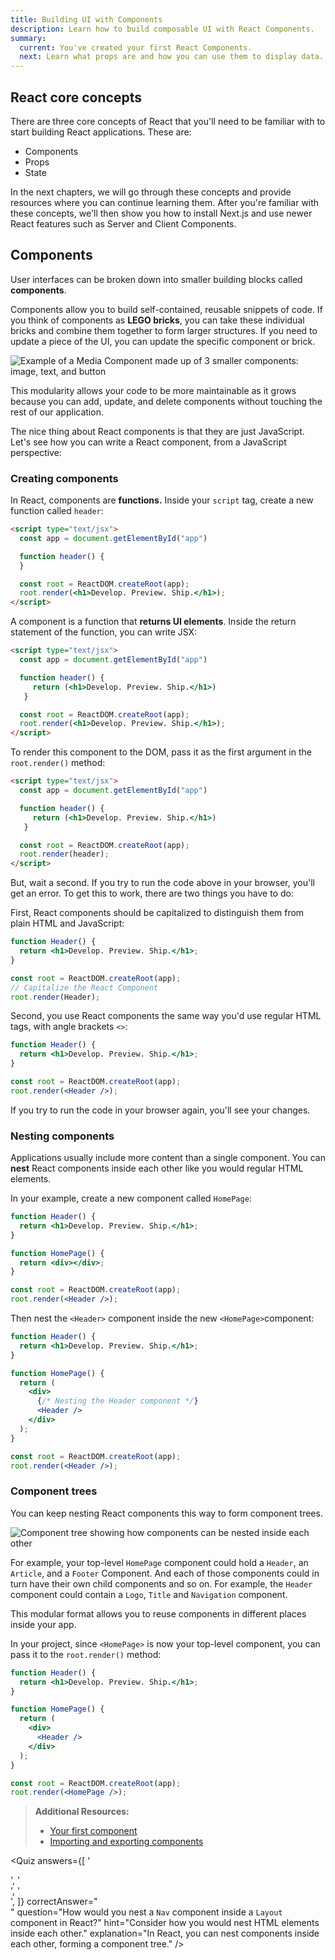 ```yaml
---
title: Building UI with Components
description: Learn how to build composable UI with React Components.
summary:
  current: You've created your first React Components.
  next: Learn what props are and how you can use them to display data.
---
```


## React core concepts

There are three core concepts of React that you'll need to be familiar with to start building React applications. These are:

- Components
- Props
- State

In the next chapters, we will go through these concepts and provide resources where you can continue learning them. After you're familiar with these concepts, we'll then show you how to install Next.js and use newer React features such as Server and Client Components.

## Components

User interfaces can be broken down into smaller building blocks called **components**.

Components allow you to build self-contained, reusable snippets of code. If you think of components as **LEGO bricks**, you can take these individual bricks and combine them together to form larger structures. If you need to update a piece of the UI, you can update the specific component or brick.

<Image
  alt="Example of a Media Component made up of 3 smaller components: image, text, and button"
  srcLight="/learn/light/learn-components.png"
  srcDark="/learn/dark/learn-components.png"
  width={1600}
  height={798}
/>

This modularity allows your code to be more maintainable as it grows because you can add, update, and delete components without touching the rest of our application.

The nice thing about React components is that they are just JavaScript. Let's see how you can write a React component, from a JavaScript perspective:

### Creating components

In React, components are **functions.** Inside your `script` tag, create a new function called `header`:

```html filename="index.html" highlight={4-5}
<script type="text/jsx">
  const app = document.getElementById("app")

  function header() {
  }

  const root = ReactDOM.createRoot(app);
  root.render(<h1>Develop. Preview. Ship.</h1>);
</script>
```

A component is a function that **returns UI elements**. Inside the return statement of the function, you can write JSX:

```html filename="index.html" highlight={5}
<script type="text/jsx">
  const app = document.getElementById("app")

  function header() {
     return (<h1>Develop. Preview. Ship.</h1>)
   }

  const root = ReactDOM.createRoot(app);
  root.render(<h1>Develop. Preview. Ship.</h1>);
</script>
```

To render this component to the DOM, pass it as the first argument in the `root.render()` method:

```html filename="index.html" highlight={9}
<script type="text/jsx">
  const app = document.getElementById("app")

  function header() {
     return (<h1>Develop. Preview. Ship.</h1>)
   }

  const root = ReactDOM.createRoot(app);
  root.render(header);
</script>
```

But, wait a second. If you try to run the code above in your browser, you'll get an error. To get this to work, there are two things you have to do:

First, React components should be capitalized to distinguish them from plain HTML and JavaScript:

```jsx filename="index.html" highlight={1,7}
function Header() {
  return <h1>Develop. Preview. Ship.</h1>;
}

const root = ReactDOM.createRoot(app);
// Capitalize the React Component
root.render(Header);
```

Second, you use React components the same way you'd use regular HTML tags, with angle brackets `<>`:

```jsx filename="index.html" highlight={6}
function Header() {
  return <h1>Develop. Preview. Ship.</h1>;
}

const root = ReactDOM.createRoot(app);
root.render(<Header />);
```

If you try to run the code in your browser again, you'll see your changes.

### Nesting components

Applications usually include more content than a single component. You can **nest** React components inside each other like you would regular HTML elements.

In your example, create a new component called `HomePage`:

```jsx filename="index.html" highlight={5-7}
function Header() {
  return <h1>Develop. Preview. Ship.</h1>;
}

function HomePage() {
  return <div></div>;
}

const root = ReactDOM.createRoot(app);
root.render(<Header />);
```

Then nest the `<Header>` component inside the new `<HomePage>`component:

```jsx filename="index.html" highlight={7-10}
function Header() {
  return <h1>Develop. Preview. Ship.</h1>;
}

function HomePage() {
  return (
    <div>
      {/* Nesting the Header component */}
      <Header />
    </div>
  );
}

const root = ReactDOM.createRoot(app);
root.render(<Header />);
```

### Component trees

You can keep nesting React components this way to form component trees.

<Image
  alt="Component tree showing how components can be nested inside each other"
  srcLight="/learn/light/learn-component-tree.png"
  srcDark="/learn/dark/learn-component-tree.png"
  width={1600}
  height={617}
/>

For example, your top-level `HomePage` component could hold a `Header`, an `Article`, and a `Footer` Component. And each of those components could in turn have their own child components and so on. For example, the `Header` component could contain a `Logo`, `Title` and `Navigation` component.

This modular format allows you to reuse components in different places inside your app.

In your project, since `<HomePage>` is now your top-level component, you can pass it to the `root.render()` method:

```jsx filename="index.html" highlight={14}
function Header() {
  return <h1>Develop. Preview. Ship.</h1>;
}

function HomePage() {
  return (
    <div>
      <Header />
    </div>
  );
}

const root = ReactDOM.createRoot(app);
root.render(<HomePage />);
```

> **Additional Resources:**
>
> - [Your first component](https://react.dev/learn/your-first-component)
> - [Importing and exporting components](https://react.dev/learn/importing-and-exporting-components)

<Quiz
  answers={[
    '<Layout /><Nav />',
    '<Layout><Nav /></Layout>',
    '<layout><nav><nav/><layout/>',
  ]}
  correctAnswer="<Layout><Nav /></Layout>"
  question="How would you nest a `Nav` component inside a `Layout` component in React?"
  hint="Consider how you would nest HTML elements inside each other."
  explanation="In React, you can nest components inside each other, forming a component tree."
/>
